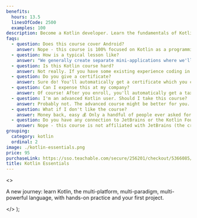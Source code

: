 ```yaml
---
benefits:
  hours: 13.5
  linesOfCode: 2500
  examples: 100
description: Become a Kotlin developer. Learn the fundamentals of Kotlin in this practical online course.
faqs:
  - question: Does this course cover Android?
    answer: Nope - this course is 100% focused on Kotlin as a programming language, without caring which platform you're going to write code for.
  - question: How is a typical lesson like?
    answer: "We generally create separate mini-applications where we'll explore a certain feature of the Kotlin language, with examples and exercises. Each lesson is about 10-20 mins long. We also have a mini-project: a command-line image processor, which can resize images and perform various effects (grayscale, blend modes, blurring, edge detection)."
  - question: Is this Kotlin course hard?
    answer: Not really. If you have some existing experience coding in another language, this course should be relaxing enough to have fun, but will give you a nice brain stretch. If you haven't programmed before, the course might be a bit tougher, simply because we skip the CS fundamentals. But don't stress about it! Ask in our private community if you ever get stuck, and we'll help.
  - question: Do you give a certificate?
    answer: Sure do! You'll automatically get a certificate which you can export and use this to get reimbursed or land your Kotlin job.
  - question: Can I expense this at my company?
    answer: Of course! After you enroll, you'll automatically get a tax-compliant receipt which you can use to reimburse this course with your employer.
  - question: I'm an advanced Kotlin user. Should I take this course?
    answer: Probably not. The advanced course might be better for you.
  - question: What if I don't like the course?
    answer: Money back, easy 💰 Only a handful of people ever asked for a refund on the entire site of 20+ courses, just to give you an idea.
  - question: Do you have any connection to JetBrains or the Kotlin Foundation?
    answer: Nope - this course is not affiliated with JetBrains (the creators of Kotlin), Google or the Kotlin Foundation. I hope they say good things about this course once they see it, though!
grouping:
  category: kotlin
  ordinal: 2
image: ./kotlin-essentials.png
price: 95
purchaseLink: https://sso.teachable.com/secure/256201/checkout/5366085/kotlin-essentials
title: Kotlin Essentials
---
```


  <>
    <p>
      A new journey: learn Kotlin, the multi-platform, multi-paradigm,
      multi-powerful language, with hands-on practice and your first project.
    </p>
  </>
);

